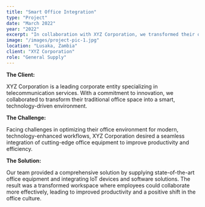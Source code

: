 ```yaml
---
title: "Smart Office Integration"
type: "Project"
date: "March 2022"
year: "2022"
excerpt: "In collaboration with XYZ Corporation, we transformed their office into a smart, technology-driven environment. Faced with challenges in optimizing workflows, we seamlessly integrated cutting-edge office equipment and software solutions, resulting in improved productivity and a positive cultural shift. The outcome? A transformed workspace where innovation and efficiency thrive."
image: "/images/project-pic-1.jpg"
location: "Lusaka, Zambia"
client: "XYZ Corporation"
role: "General Supply"
---
```


**The Client:**

XYZ Corporation is a leading corporate entity specializing in telecommunication services. 
With a commitment to innovation, we collaborated to transform their traditional office space into a smart, technology-driven environment.

**The Challenge:**

Facing challenges in optimizing their office environment for modern, technology-enhanced workflows, XYZ Corporation desired a seamless integration of cutting-edge office equipment to improve productivity and efficiency.

**The Solution:**

Our team provided a comprehensive solution by supplying state-of-the-art office equipment and integrating IoT devices and software solutions. The result was a transformed workspace where employees could collaborate more effectively, leading to improved productivity and a positive shift in the office culture.